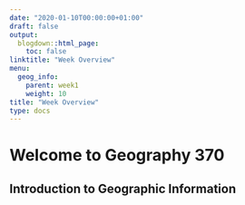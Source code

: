 ```yaml
---
date: "2020-01-10T00:00:00+01:00"
draft: false
output:
  blogdown::html_page:
    toc: false
linktitle: "Week Overview"
menu:
  geog_info:
    parent: week1
    weight: 10
title: "Week Overview"
type: docs
---
```


# Welcome to Geography 370
## Introduction to Geographic Information